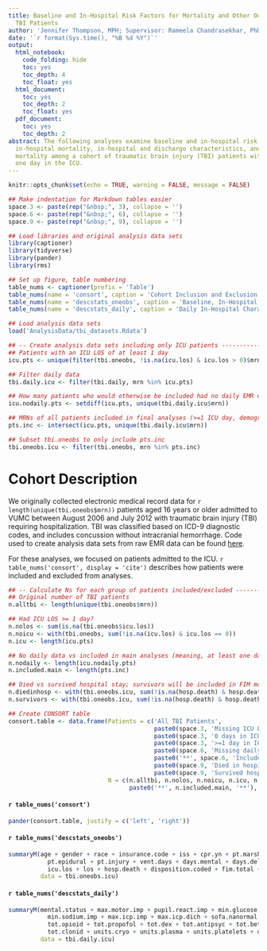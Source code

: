 ```yaml
---
title: Baseline and In-Hospital Risk Factors for Mortality and Other Outcomes among
  TBI Patients
author: 'Jennifer Thompson, MPH; Supervisor: Rameela Chandrasekhar, PhD'
date: '`r format(Sys.time(), "%B %d %Y")`'
output:
  html_notebook:
    code_folding: hide
    toc: yes
    toc_depth: 4
    toc_float: yes
  html_document:
    toc: yes
    toc_depth: 2
    toc_float: yes
  pdf_document:
    toc: yes
    toc_depth: 2
abstract: The following analyses examine baseline and in-hospital risk factors for
  in-hospital mortality, in-hospital and discharge characteristics, and long-term
  mortality among a cohort of traumatic brain injury (TBI) patients with at least
  one day in the ICU.
---
```


```r
knitr::opts_chunk$set(echo = TRUE, warning = FALSE, message = FALSE)
```

```r
## Make indentation for Markdown tables easier
space.3 <- paste(rep("&nbsp;", 3), collapse = '')
space.6 <- paste(rep("&nbsp;", 6), collapse = '')
space.9 <- paste(rep("&nbsp;", 9), collapse = '')

## Load libraries and original analysis data sets
library(captioner)
library(tidyverse)
library(pander)
library(rms)

## Set up figure, table numbering
table_nums <- captioner(prefix = 'Table')
table_nums(name = 'consort', caption = 'Cohort Inclusion and Exclusion')
table_nums(name = 'descstats_oneobs', caption = 'Baseline, In-Hospital, & Discharge Characteristics')
table_nums(name = 'descstats_daily', caption = 'Daily In-Hospital Characteristics')

## Load analysis data sets
load('AnalysisData/tbi_datasets.Rdata')

## -- Create analysis data sets including only ICU patients ----------------------------------------
## Patients with an ICU LOS of at least 1 day
icu.pts <- unique(filter(tbi.oneobs, !is.na(icu.los) & icu.los > 0)$mrn)

## Filter daily data
tbi.daily.icu <- filter(tbi.daily, mrn %in% icu.pts)

## How many patients who would otherwise be included had no daily EMR data?
icu.nodaily.pts <- setdiff(icu.pts, unique(tbi.daily.icu$mrn))

## MRNs of all patients included in final analyses (>=1 ICU day, demographic + daily data)
pts.inc <- intersect(icu.pts, unique(tbi.daily.icu$mrn))

## Subset tbi.oneobs to only include pts.inc
tbi.oneobs.icu <- filter(tbi.oneobs, mrn %in% pts.inc)

```

# Cohort Description
We originally collected electronic medical record data for `r length(unique(tbi.oneobs$mrn))`
patients aged 16 years or older admitted to VUMC between August 2006 and July 2012 with traumatic
brain injury (TBI) requiring hospitalization. TBI was classified based on ICD-9 diagnostic codes,
and includes concussion without intracranial hemorrhage. Code used to create analysis data sets from
raw EMR data can be found
[here](https://github.com/jenniferthompson/TBIMort/blob/master/tbimortality_datamgmt.R).

For these analyses, we focused on patients admitted to the ICU.
`r table_nums('consort', display = 'cite')` describes how patients were included and excluded from
analyses.

```r
## -- Calculate Ns for each group of patients included/excluded ------------------------------------
## Original number of TBI patients
n.alltbi <- length(unique(tbi.oneobs$mrn))

## Had ICU LOS >= 1 day?
n.nolos <- sum(is.na(tbi.oneobs$icu.los))
n.noicu <- with(tbi.oneobs, sum(!is.na(icu.los) & icu.los == 0))
n.icu <- length(icu.pts)

## No daily data vs included in main analyses (meaning, at least one day of daily data)
n.nodaily <- length(icu.nodaily.pts)
n.included.main <- length(pts.inc)

## Died vs survived hospital stay; survivors will be included in FIM model
n.diedinhosp <- with(tbi.oneobs.icu, sum(!is.na(hosp.death) & hosp.death == 'Yes'))
n.survivors <- with(tbi.oneobs.icu, sum(!is.na(hosp.death) & hosp.death == 'No'))

## Create CONSORT table
consort.table <- data.frame(Patients = c('All TBI Patients',
                                         paste0(space.3, 'Missing ICU LOS data'),
                                         paste0(space.3, '0 days in ICU'),
                                         paste0(space.3, '>=1 day in ICU'),
                                         paste0(space.6, 'Missing daily EMR data'),
                                         paste0('**', space.6, 'Included in main analyses**'),
                                         paste0(space.9, 'Died in hospital'),
                                         paste0(space.9, 'Survived hospital stay (FIM model)')),
                            N = c(n.alltbi, n.nolos, n.noicu, n.icu, n.nodaily,
                                  paste0('**', n.included.main, '**'), n.diedinhosp, n.survivors))

```

#### `r table_nums('consort')`
```r
pander(consort.table, justify = c('left', 'right'))

```
#### `r table_nums('descstats_oneobs')`
```r
summaryM(age + gender + race + insurance.code + iss + cpr.yn + pt.marshall + pt.cerebral +
           pt.epidural + pt.injury + vent.days + days.mental + days.del + days.coma + dcfd.14 +
           icu.los + los + hosp.death + disposition.coded + fim.total + died.3yr ~ 1,
         data = tbi.oneobs.icu)

```

#### `r table_nums('descstats_daily')`
```r
summaryM(mental.status + max.motor.imp + pupil.react.imp + min.glucose.imp + min.hemoglobin.imp +
           min.sodium.imp + max.icp.imp + max.icp.dich + sofa.nanormal.imp + tot.benzo +
           tot.opioid + tot.propofol + tot.dex + tot.antipsyc + tot.betablock + tot.pento +
           tot.clonid + units.cryo + units.plasma + units.platelets + units.prbc ~ 1,
         data = tbi.daily.icu)

```